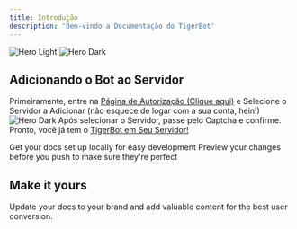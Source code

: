 ```yaml
---
title: Introdução
description: 'Bem-vindo a Documentação do TigerBot'
---
```


<img
  className="block dark:hidden"
  src="/images/hero-light.svg"
  alt="Hero Light"
/>
<img
  className="hidden dark:block"
  src="/images/hero-dark.svg"
  alt="Hero Dark"
/>

## Adicionando o Bot ao Servidor

Primeiramente, entre na [Página de Autorização (Clique aqui)](https://discord.com/oauth2/authorize?client_id=1184504984813965392&permissions=8&integration_type=0&scope=bot) e Selecione o Servidor a Adicionar (não esquece de logar com a sua conta, hein!) 
<img
  className="hidden dark:block"
  src="/TigerBot Auth.png"
  alt="Hero Dark"
/>
Após selecionar o Servidor, passe pelo Captcha e confirme. Pronto, você já tem o [TigerBot em Seu Servidor!]()


<CardGroup cols={2}>
  <Card
    title="Edit Your Docs"
    icon="pen-to-square"
    href="https://mintlify.com/docs/quickstart"
  >
    Get your docs set up locally for easy development
  </Card>
  <Card
    title="Preview Changes"
    icon="image"
    href="https://mintlify.com/docs/development"
  >
    Preview your changes before you push to make sure they're perfect
  </Card>
</CardGroup>

## Make it yours

Update your docs to your brand and add valuable content for the best user conversion.
